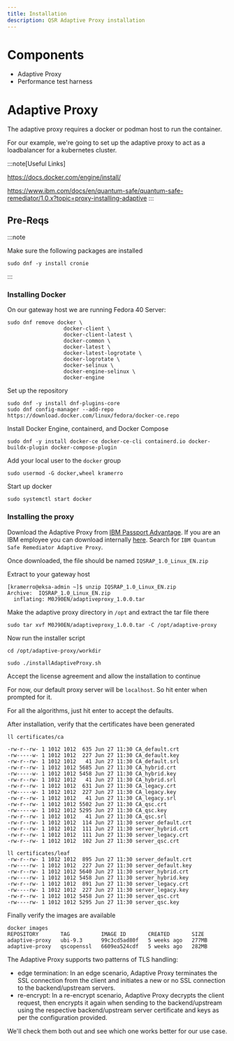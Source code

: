 ```yaml
---
title: Installation
description: QSR Adaptive Proxy installation
---
```


# Components

- Adaptive Proxy
- Performance test harness

# Adaptive Proxy

The adaptive proxy requires a docker or podman host to run the container. 

For our example, we're going to set up the adaptive proxy to act as a loadbalancer for a kubernetes cluster.

:::note[Useful Links]

https://docs.docker.com/engine/install/

https://www.ibm.com/docs/en/quantum-safe/quantum-safe-remediator/1.0.x?topic=proxy-installing-adaptive
:::

## Pre-Reqs

:::note

Make sure the following packages are installed

```tsx
sudo dnf -y install cronie
```

:::

### Installing Docker

On our gateway host we are running Fedora 40 Server:

```tsx
sudo dnf remove docker \
                  docker-client \
                  docker-client-latest \
                  docker-common \
                  docker-latest \
                  docker-latest-logrotate \
                  docker-logrotate \
                  docker-selinux \
                  docker-engine-selinux \
                  docker-engine

```

Set up the repository
```tsx
sudo dnf -y install dnf-plugins-core
sudo dnf config-manager --add-repo https://download.docker.com/linux/fedora/docker-ce.repo
```

Install Docker Engine, containerd, and Docker Compose

```tsx
sudo dnf -y install docker-ce docker-ce-cli containerd.io docker-buildx-plugin docker-compose-plugin
```

Add your local user to the `docker` group

```tsx 
sudo usermod -G docker,wheel kramerro
```

Start up docker
```tsx
sudo systemctl start docker
```

### Installing the proxy

Download the Adaptive Proxy from [IBM Passport Advantage](https://www.ibm.com/software/passportadvantage/pao_customer.html). If you are an IBM employee you can download internally [here](https://w3south-limited-use.cpc.ibm.com/software/xl/download/ticket.wss).
Search for `IBM Quantum Safe Remediator Adaptive Proxy`.

Once downloaded, the file should be named `IQSRAP_1.0_Linux_EN.zip`

Extract to your gateway host
```tsx
[kramerro@eksa-admin ~]$ unzip IQSRAP_1.0_Linux_EN.zip
Archive:  IQSRAP_1.0_Linux_EN.zip
  inflating: M0J90EN/adaptiveproxy_1.0.0.tar
```

Make the adaptive proxy directory in `/opt` and extract the tar file there

```tsx
sudo tar xvf M0J90EN/adaptiveproxy_1.0.0.tar -C /opt/adaptive-proxy
```

Now run the installer script

```tsx
cd /opt/adaptive-proxy/workdir

sudo ./installAdaptiveProxy.sh
```

Accept the license agreement and allow the installation to continue

For now, our default proxy server will be `localhost`. So hit enter when prompted for it.

For all the algorithms, just hit enter to accept the defaults.

After installation, verify that the certificates have been generated

```tsx
ll certificates/ca

-rw-r--rw- 1 1012 1012  635 Jun 27 11:30 CA_default.crt
-rw-----w- 1 1012 1012  227 Jun 27 11:30 CA_default.key
-rw-r--rw- 1 1012 1012   41 Jun 27 11:30 CA_default.srl
-rw-r--rw- 1 1012 1012 5685 Jun 27 11:30 CA_hybrid.crt
-rw-----w- 1 1012 1012 5458 Jun 27 11:30 CA_hybrid.key
-rw-r--rw- 1 1012 1012   41 Jun 27 11:30 CA_hybrid.srl
-rw-r--rw- 1 1012 1012  631 Jun 27 11:30 CA_legacy.crt
-rw-----w- 1 1012 1012  227 Jun 27 11:30 CA_legacy.key
-rw-r--rw- 1 1012 1012   41 Jun 27 11:30 CA_legacy.srl
-rw-r--rw- 1 1012 1012 5502 Jun 27 11:30 CA_qsc.crt
-rw-----w- 1 1012 1012 5295 Jun 27 11:30 CA_qsc.key
-rw-r--rw- 1 1012 1012   41 Jun 27 11:30 CA_qsc.srl
-rw-r--rw- 1 1012 1012  114 Jun 27 11:30 server_default.crt
-rw-r--rw- 1 1012 1012  111 Jun 27 11:30 server_hybrid.crt
-rw-r--rw- 1 1012 1012  111 Jun 27 11:30 server_legacy.crt
-rw-r--rw- 1 1012 1012  102 Jun 27 11:30 server_qsc.crt

ll certificates/leaf
-rw-r--rw- 1 1012 1012  895 Jun 27 11:30 server_default.crt
-rw----rw- 1 1012 1012  227 Jun 27 11:30 server_default.key
-rw-r--rw- 1 1012 1012 5640 Jun 27 11:30 server_hybrid.crt
-rw----rw- 1 1012 1012 5458 Jun 27 11:30 server_hybrid.key
-rw-r--rw- 1 1012 1012  891 Jun 27 11:30 server_legacy.crt
-rw----rw- 1 1012 1012  227 Jun 27 11:30 server_legacy.key
-rw-r--rw- 1 1012 1012 5458 Jun 27 11:30 server_qsc.crt
-rw----rw- 1 1012 1012 5295 Jun 27 11:30 server_qsc.key
```

Finally verify the images are available

```tsx
docker images
REPOSITORY       TAG          IMAGE ID       CREATED       SIZE
adaptive-proxy   ubi-9.3      99c3cd5ad80f   5 weeks ago   277MB
adaptive-proxy   qscopenssl   6609ea524cdf   5 weeks ago   282MB
```


The Adaptive Proxy supports two patterns of TLS handling:

- edge termination: In an edge scenario, Adaptive Proxy terminates the SSL connection from the client and initiates a new or no SSL connection to the backend/upstream servers.
- re-encrypt: In a re-encrypt scenario, Adaptive Proxy decrypts the client request, then encrypts it again when sending to the backend/upstream using the respective backend/upstream server certificate and keys as per the configuration provided.

We'll check them both out and see which one works better for our use case.

